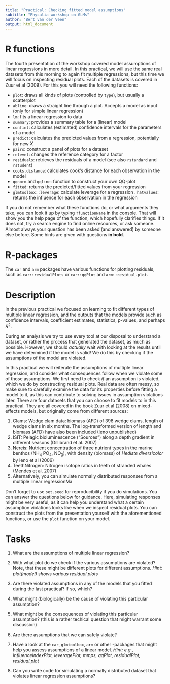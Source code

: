 ```yaml
---
title: "Practical: Checking fitted model assumptions"
subtitle: "Physalia workshop on GLMs"
author: "Bert van der Veen"
output: html_document
---
```


# R functions

The fourth presentation of the workshop covered model assumptions of linear regressions in more detail. In this practical, we will use the same real datasets from this morning to again fit multiple regressions, but this time we will focus on inspecting residual plots. Each of the datasets is covered in Zuur et al (2009). For this you will need the following functions:

- `plot`: draws all kinds of plots (controlled by `type`), but usually a scatterplot
- `abline`: draws a straight line through a plot. Accepts a model as input (only for simple linear regression)
- `lm`: fits a linear regression to data
- `summary`: provides a summary table for a (linear) model
- `confint`: calculates (estimated) confidence intervals for the parameters of a model
- `predict`: calculates the predicted values from a regression, potentially for new $X$
- `pairs`: construct a panel of plots for a dataset
- `relevel`: changes the reference category for a factor
- `residuals`: retrieves the residuals of a model (see also `rstandard` and `rstudent`)
- `cooks.distance`: calculates cook's distance for each observation in the model
- `qqnorm` and `qqline`: function to construct your own QQ-plot
- `fitted`: returns the predicted/fitted values from your regression
- `glmtoolbox::leverage`: calculate leverage for a regression
. `hatvalues`: returns the influence for each observation in the regression  

If you do not remember what these functions do, or what arguments they take, you can look it up by typing `?functionName` in the console. That will show you the help page of the function, which hopefully clarifies things. If it does not, try a search engine to find online resources, or ask someone. Almost always your question has been asked (and answered) by someone else before. Some hints are given with questions **in bold**.

# R-packages

The `car` and `arm` packages have various functions for plotting residuals, such as `car::residualPlots` or `car::qqPlot` and `arm::residual.plot`. 

# Description

In the previous practical we focused on learning to fit different types of multiple linear regression, and the outputs that the models provide such as confidence intervals, coefficient estimates, statistics, p-values, and perhaps $R^2$.

During an analysis we try to use every tool at our disposal to understand a dataset, or rather the process that generated the dataset, as much as possible. However, we should *actually* wait with looking at the results until we have determined if the model is valid! We do this by checking if the assumptions of the model are violated.

In this practical we will reiterate the assumptions of multiple linear regression, and consider what consequences follow when we violate some of those assumptions. We first need to check *if* an assumption is violated, which we do by constructing residual plots. Real data are often messy, so make sure to carefully examine the data for its properties before fitting a model to it, as this can contribute to solving issues in assumption violations later. There are four datasets that you can choose to fit models to in this practical. They are all covered in the book Zuur et al (2008) on mixed-effects models, but originally come from different sources:

1. Clams: Wedge clam data: biomass (AFD) of 398 wedge clams, length of wedge clams in six months. The log-transformed version of length and biomass (AFD) have also been included (Ieno unpublished)
2. ISIT: Pelagic bioluminescence ("Sources") along a depth gradient in different seasons (Gillibrand et al. 2007)
3. Nereis: Nutrient concentration of three nutrient types in the marine benthos ($\text{NH}_4$ $\text{PO}_4$, $\text{NO}_3$), with density (biomass) of *Hediste diversicolor* by Ieno et al (2006)
4. TeethNitrogen: Nitrogen isotope ratios in teeth of stranded whales (Mendes et al. 2007)
5. Alternatively, you can simulate normally distributed responses from a multiple linear regressionMa

Don't forget to use `set.seed` for reproducibility if you do simulations. You can answer the questions below for guidance. Here, simulating responses might be very useful, as it can help you understand what a certain assumption violations looks like when we inspect residual plots. You can construct the plots from the presentation yourself with the aforementioned functions, or use the `plot` function on your model.

# Tasks

1. What are the assumptions of multiple linear regression?

2. With what plot do we check if the various assumptions are violated? Note, that these might be different plots for different assumptions. *Hint: plot(model) shows various residual plots*

3. Are there violated assumptions in any of the models that you fitted during the last practical? If so, which?

4. What might (biologically) be the cause of violating this particular assumption?

5. What might be the consequences of violating this particular assumption? (this is a rather techical question that might warrant some discussion)

6. Are there assumptions that we can safely violate?

7. Have a look at the `car`, `glmtoolbox`, `arm` or other \texttt{R}-packages that might help you assess assumptions of a linear model. *Hint: e.g., influenceIndexPlot, leveragePlot, mmps, qqPlot, residualPlot, residual.plot*

8. Can you write code for simulating a normally distributed dataset that violates linear regression assumptions?

